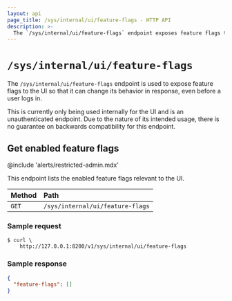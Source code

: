 ```yaml
---
layout: api
page_title: /sys/internal/ui/feature-flags - HTTP API
description: >-
  The `/sys/internal/ui/feature-flags` endpoint exposes feature flags to the UI.
---
```


# `/sys/internal/ui/feature-flags`

The `/sys/internal/ui/feature-flags` endpoint is used to expose feature flags
to the UI so that it can change its behavior in response, even before a user logs in.

This is currently only being used internally for the UI and is
an unauthenticated endpoint. Due to the nature of its intended usage, there is no
guarantee on backwards compatibility for this endpoint.

## Get enabled feature flags

@include 'alerts/restricted-admin.mdx'

This endpoint lists the enabled feature flags relevant to the UI.

| Method | Path                             |
| :----- | :------------------------------- |
| `GET`  | `/sys/internal/ui/feature-flags` |

### Sample request

```shell-session
$ curl \
    http://127.0.0.1:8200/v1/sys/internal/ui/feature-flags
```

### Sample response

```json
{
  "feature-flags": []
}
```
